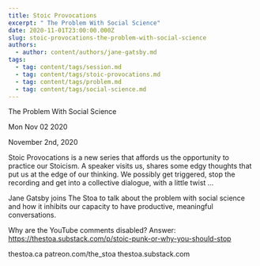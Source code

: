 ```yaml
---
title: Stoic Provocations
excerpt: " The Problem With Social Science"
date: 2020-11-01T23:00:00.000Z
slug: stoic-provocations-the-problem-with-social-science
authors:
  - author: content/authors/jane-gatsby.md
tags:
  - tag: content/tags/session.md
  - tag: content/tags/stoic-provocations.md
  - tag: content/tags/problem.md
  - tag: content/tags/social-science.md
---
```




 The Problem With Social Science

Mon Nov 02 2020

November 2nd, 2020

Stoic Provocations is a new series that affords us the opportunity to practice our Stoicism. A speaker visits us, shares some edgy thoughts that put us at the edge of our thinking. We possibly get triggered, stop the recording and get into a collective dialogue, with a little twist ...

Jane Gatsby joins The Stoa to talk about the problem with social science and how it inhibits our capacity to have productive, meaningful conversations.

Why are the YouTube comments disabled? Answer: https://thestoa.substack.com/p/stoic-punk-or-why-you-should-stop

thestoa.ca
patreon.com/the_stoa
thestoa.substack.com


